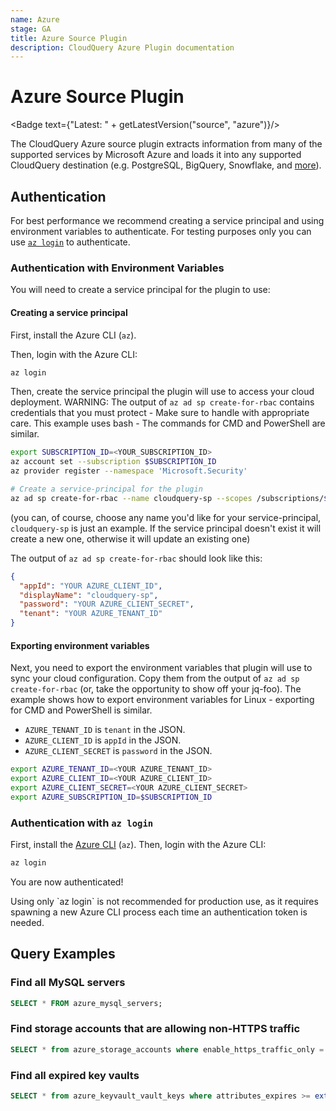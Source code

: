 ```yaml
---
name: Azure
stage: GA
title: Azure Source Plugin
description: CloudQuery Azure Plugin documentation
---
```

# Azure Source Plugin


<Badge text={"Latest: " + getLatestVersion("source", "azure")}/>

The CloudQuery Azure source plugin extracts information from many of the supported services by Microsoft Azure and loads it into any supported CloudQuery destination (e.g. PostgreSQL, BigQuery, Snowflake, and [more](/docs/plugins/destinations/overview)).

## Authentication

<Authentication />

For best performance we recommend creating a service principal and using environment variables to authenticate.
For testing purposes only you can use [`az login`](#authentication-with-az-login) to authenticate.

### Authentication with Environment Variables

You will need to create a service principal for the plugin to use:

#### Creating a service principal

First, install the Azure CLI (`az`).

Then, login with the Azure CLI:

```bash copy
az login
```

Then, create the service principal the plugin will use to access your cloud deployment. WARNING: The output of
`az ad sp create-for-rbac` contains credentials that you must protect - Make sure to handle with appropriate care.
This example uses bash - The commands for CMD and PowerShell are similar.

```bash copy
export SUBSCRIPTION_ID=<YOUR_SUBSCRIPTION_ID>
az account set --subscription $SUBSCRIPTION_ID
az provider register --namespace 'Microsoft.Security'

# Create a service-principal for the plugin
az ad sp create-for-rbac --name cloudquery-sp --scopes /subscriptions/$SUBSCRIPTION_ID --role Reader
```

(you can, of course, choose any name you'd like for your service-principal, `cloudquery-sp` is just an example.
If the service principal doesn't exist it will create a new one, otherwise it will update an existing one)

The output of `az ad sp create-for-rbac` should look like this:

```json copy
{
  "appId": "YOUR AZURE_CLIENT_ID",
  "displayName": "cloudquery-sp",
  "password": "YOUR AZURE_CLIENT_SECRET",
  "tenant": "YOUR AZURE_TENANT_ID"
}
```

#### Exporting environment variables

Next, you need to export the environment variables that plugin will use to sync your cloud configuration.
Copy them from the output of `az ad sp create-for-rbac` (or, take the opportunity to show off your jq-foo).
The example shows how to export environment variables for Linux - exporting for CMD and PowerShell is similar.

- `AZURE_TENANT_ID` is `tenant` in the JSON.
- `AZURE_CLIENT_ID` is `appId` in the JSON.
- `AZURE_CLIENT_SECRET` is `password` in the JSON.

```bash copy
export AZURE_TENANT_ID=<YOUR AZURE_TENANT_ID>
export AZURE_CLIENT_ID=<YOUR AZURE_CLIENT_ID>
export AZURE_CLIENT_SECRET=<YOUR AZURE_CLIENT_SECRET>
export AZURE_SUBSCRIPTION_ID=$SUBSCRIPTION_ID
```

### Authentication with `az login`

First, install the [Azure CLI](https://docs.microsoft.com/en-us/cli/azure/install-azure-cli) (`az`). Then, login with the Azure CLI:

```bash copy
az login
```

You are now authenticated!


<Callout type="info">
Using only `az login` is not recommended for production use, as it requires spawning a new Azure CLI process each time an authentication token is needed.
</Callout>

## Query Examples

### Find all MySQL servers

```sql copy
SELECT * FROM azure_mysql_servers;
```

### Find storage accounts that are allowing non-HTTPS traffic

```sql copy
SELECT * from azure_storage_accounts where enable_https_traffic_only = false;
```

### Find all expired key vaults

```sql copy
SELECT * from azure_keyvault_vault_keys where attributes_expires >= extract(epoch from now()) * 1000;
```
